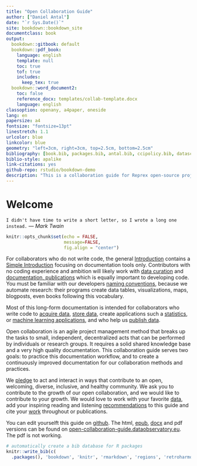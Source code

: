 ```yaml
--- 
title: "Open Collaboration Guide"
author: ["Daniel Antal"]
date: "`r Sys.Date()`"
site: bookdown::bookdown_site
documentclass: book
output: 
  bookdown::gitbook: default
  bookdown::pdf_book:
    language: english
    template: null
    toc: true
    tof: true
    includes:
      keep_tex: true
  bookdown::word_document2:
    toc: false
    reference_docx: templates/collab-template.docx
    language: english
classoption: openany, a4paper, oneside
lang: en
papersize: a4
fontsize: "fontsize=13pt"
linestretch: 1.1
urlcolor: blue
linkcolor: blue
geometry: "left=3cm, right=3cm, top=2.5cm, bottom=2.5cm"
bibliography: [book.bib, packages.bib, antal.bib, ccipolicy.bib, datascience.bib]
biblio-style: apalike
link-citations: yes
github-repo: rstudio/bookdown-demo
description: "This is a collaboration guide for Reprex open-source projects."
---
```


# Welcome {-}

`I didn't have time to write a short letter, so I wrote a long one instead.` — *Mark Twain* 

```r
knitr::opts_chunk$set(echo = FALSE, 
                      message=FALSE, 
                      fig.align = "center")
```

For collaborators who do not write code, the general [Introduction](#intro) contains  a [Simple Introduction](#simple-intro) focusing on documentation tools only. Contributors with no coding experience and ambition will likely work with [data curation](#data-curation) and [documentation,  publications](#documentation) which is equally important to developing code. You must be familiar with our developers [naming conventions](#naming-conventions), because we automate research: their programs create data tables, visualizations, maps, blogposts, even books following this vocabulary.

Most of this long-form documentation is intended for collaborators who write code to [acquire data](#acquisition), [store data](#data-storage), create applications such a [statistics](#statistical-software), or [machine learning applications](#machine-learning), and who help us [publish data](#data-release).

Open collaboration is an agile project management method that breaks up the tasks to small, independent, decentralized acts that can be performed by individuals or research groups.  It requires a solid shared knowledge base and a very high quality documentation. This collaboration guide serves two goals: to practice this documentation workflow, and to create a continuously improved documentation for our collaboration methods and practices.

We [pledge](#pledge) to act and interact in ways that contribute to an open, welcoming, diverse, inclusive, and healthy community. We ask you to contribute to the growth of our open collaboration, and we would like to contribute to your growth. We would love to work with your favorite [data](#data-curation), add your inspiring reading and listening [recommendations](#inspiration) to this guide and cite your [work](#bibliography) throughout or publications.

You can edit yourselft this guide on [github](https://github.com/dataobservatory-eu/collaboration_guide/). The html, [epub](https://open-collaboration-guide.dataobservatory.eu/reprex_collaboration_guide.docx), [docx](https://open-collaboration-guide.dataobservatory.eu/reprex_collaboration_guide.docx) and pdf versions can be found on [open-collaboration-guide.dataobservatory.eu](https://open-collaboration-guide.dataobservatory.eu/). The pdf is not working.

```r
# automatically create a bib database for R packages
knitr::write_bib(c(
  .packages(), 'bookdown', 'knitr', 'rmarkdown', 'regions', 'retroharmonize', 'iotables'), 'packages.bib')
```
